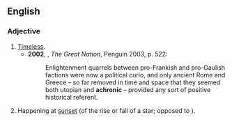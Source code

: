 ==English==

===Adjective===
{{en-adj}}

# [[timeless|Timeless]].
#*'''2002''', {{w|Colin Jones (historian)|Colin Jones}}, ''The Great Nation'', Penguin 2003, p. 522:
#*:Enlightenment quarrels between pro-Frankish and pro-Gaulish factions were now a political curio, and only ancient Rome and Greece – so far removed in time and space that they seemed both utopian and '''achronic''' – provided any sort of positive historical referent.
# {{astronomy}} Happening at [[sunset]] (of the rise or fall of a star; opposed to {{term|cosmic|lang=und}}).